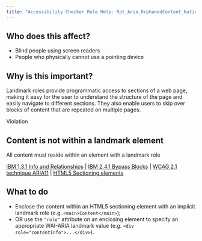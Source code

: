 ```yaml
---
title: "Accessibility Checker Rule Help: Rpt_Aria_OrphanedContent_Native_Host_Sematics"
---
```


<div className="toolHelp">
<Row>
<Column colLg={5} colMd={3} colSm={4} className="toolLeft">

## Who does this affect?

* Blind people using screen readers
* People who physically cannot use a pointing device

## Why is this important?

Landmark roles provide programmatic access to sections of a web page, making it easy for the user to understand the structure of the page and easily navigate to different sections. They also enable users to skip over blocks of content that are repeated on multiple pages.

</Column>
<Column colLg={11} colMd={5} colSm={4} className="toolMain">

<div id="locLevel" className="level-violation">Violation</div>

## Content is not within a landmark element
All content must reside within an element with a landmark role

[IBM 1.3.1 Info and Relationships](https://www.ibm.com/able/guidelines/ci162/info_and_relationships.html) | [IBM 2.4.1 Bypass Blocks](http://www.ibm.com/able/guidelines/ci162/bypass_blocks.html) | [WCAG 2.1 technique ARIA11](https://www.w3.org/WAI/WCAG21/Techniques/aria/ARIA11) | [HTML5 Sectioning elements](https://www.w3.org/TR/wai-aria-practices/examples/landmarks/HTML5.html)

<div id="locSnippet"></div>

## What to do

* Enclose the content within an HTML5 sectioning element with an implicit landmark role (e.g. `<main>Content</main>`);
* OR use the `"role"` attribute on an enclosing element to specify an appropriate WAI-ARIA landmark value (e.g. `<div role="contentinfo">...</div>`).


</Column>
</Row>
</div>
